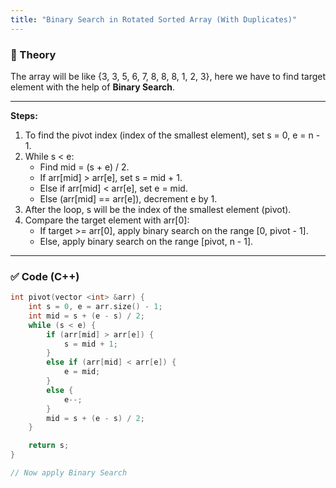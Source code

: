 ```yaml
---
title: "Binary Search in Rotated Sorted Array (With Duplicates)"
---
```


### 📖 Theory

The array will be like {3, 3, 5, 6, 7, 8, 8, 8, 1, 2, 3}, here we have to find target element with the help of **Binary Search**.

---

**Steps:**

1. To find the pivot index (index of the smallest element), set s = 0, e = n - 1.
2. While s < e:
    - Find mid = (s + e) / 2.
    - If arr[mid] > arr[e], set s = mid + 1.
    - Else if arr[mid] < arr[e], set e = mid.
    - Else (arr[mid] == arr[e]), decrement e by 1.
3. After the loop, s will be the index of the smallest element (pivot).
4. Compare the target element with arr[0]:
    - If target >= arr[0], apply binary search on the range [0, pivot - 1].
    - Else, apply binary search on the range [pivot, n - 1].
  
---

### ✅ Code (C++)

```cpp
int pivot(vector <int> &arr) {
    int s = 0, e = arr.size() - 1;
    int mid = s + (e - s) / 2;
    while (s < e) {
        if (arr[mid] > arr[e]) {
            s = mid + 1;        
        }
        else if (arr[mid] < arr[e]) {
            e = mid;             
        }
        else {
            e--;                  
        }
        mid = s + (e - s) / 2;
    }

    return s;
}

// Now apply Binary Search
```